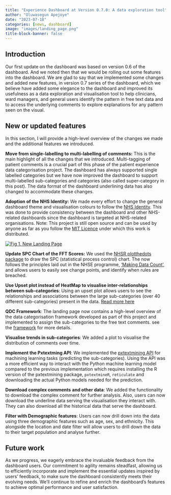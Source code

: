 ---
title: "Experience Dashboard at Version 0.7.0: A data exploration tool"
author: "Oluwasegun Apejoye"
date: "2023-07-18"
categories: [news, dashboard]
image: "images/landing_page.png"
title-block-banner: false
---

## Introduction

Our first update on the dashboard was based on version 0.6 of the dashboard. And we noted then that we would be rolling out some features into the dashboard. We are glad to say that we implemented some changes and added new features, in version 0.7 series of the dashboard, which we believe have added some elegance to the dashboard and improved its usefulness as a data exploration and visualisation tool to help clinicians, ward managers, and general users identify the pattern in free text data and to access the underlying comments to explore explanations for any pattern seen on the visual.

## New or updated features

In this section, I will provide a high-level overview of the changes we made and the additional features we introduced.

**Move from single-labelling to multi-labelling of comments:** This is the main highlight of all the changes that we introduced. Multi-tagging of patient comments is a crucial part of this phase of the patient experience data categorisation project. The dashboard has always supported single labelled categories but we have now improved the dashboard to support multi-labelled sub-categories and categories (also called super-category in this post). The data format of the dashboard underlining data has also changed to accommodate these changes.

**Adoption of the NHS Identity:** We made every effort to change the general dashboard theme and visualisation colours to follow the [NHS Identity](https://www.england.nhs.uk/nhsidentity/). This was done to provide consistency between the dashboard and other NHS-related dashboards since the dashboard is targeted at NHS-related organisations. Note: This project is still open source and can be used by anyone as far as you follow the [MIT Licence](https://github.com/The-Strategy-Unit/experiencesdashboard/blob/documentation/LICENSE.md) under which this work is distributed.

[![Fig 1. New Landing Page](images/landing_page.png){fig-alt="New Landing Page"}](images/landing_page.png)

**Update SPC Chart of the FFT Scores:** We used the [NHSR plotthedots package](https://github.com/nhs-r-community/NHSRplotthedots) to draw the SPC (statistical process control) chart. The now follows the principles laid out in the NHSE programme, ['Making Data Count'](https://www.england.nhs.uk/publication/making-data-count/), and allows users to easily see change points, and identify when rules are breached.

**Use Upset plot instead of HeatMap to visualise inter-relationships between sub-categories**: Using an upset plot allows users to see the relationships and associations between the large sub-categories (over 40 different sub-categories) present in the data. [Read more here](../upset_plot-23-07-18/index.qmd)

**QDC Framework**: The landing page now contains a high-level overview of the data categorisation framework developed as part of this project and implemented to assign the sub-categories to the free text comments. see the [framework](../../framework/index.qmd) for more details.

**Visualise trends in sub-categories**: We added a plot to visualise the distribution of comments over time.

**Implement the Pxtextming API**: We implemented the [pxtextmining API](../update-23-05-31/index.qmd) for machining learning tasks (predicting the sub-categories). Using the API was a more efficient way to interact with the Python machine learning model compared to the previous implementation which requires installing the R version of the pxtextmining package, `pxtextmineR`, `reticulate` and downloading the actual Python models needed for the prediction.

**Download complex comments** **and other data**: We added the functionality to download the complex comment for further analysis. Also, users can now download the underline data serving the visualisation they interact with. They can also download all the historical data that serve the dashboard.

**Filter with Demographic features**: Users can now drill down into the data using three demographic features such as age, sex, and ethnicity. This alongside the location and date filter will allow users to drill down the data to their target population and analyse further.

## Future work

As we progress, we eagerly embrace the invaluable feedback from the dashboard users. Our commitment to agility remains steadfast, allowing us to efficiently incorporate and implement the essential updates inspired by users' feedback, to make sure the dashboard consistently meets their evolving needs. We'll continue to refine and enrich the dashboard's features to achieve optimal performance and user satisfaction.
